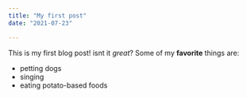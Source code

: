 ```yaml
---
title: "My first post"
date: "2021-07-23"

---
```


This is my first blog post! isnt it *great*?
Some of my **favorite** things are:
* petting dogs
* singing
* eating potato-based foods
